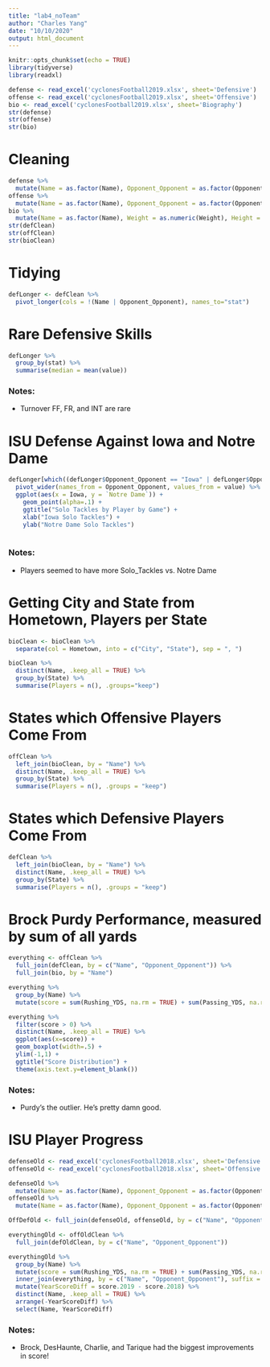 ```yaml
---
title: "lab4_noTeam"
author: "Charles Yang"
date: "10/10/2020"
output: html_document
---
```


```r
knitr::opts_chunk$set(echo = TRUE)
library(tidyverse)
library(readxl)
```

```r
defense <- read_excel('cyclonesFootball2019.xlsx', sheet='Defensive')
offense <- read_excel('cyclonesFootball2019.xlsx', sheet='Offensive')
bio <- read_excel('cyclonesFootball2019.xlsx', sheet='Biography')
str(defense)
str(offense)
str(bio)
```

# Cleaning
```r
defense %>%
  mutate(Name = as.factor(Name), Opponent_Opponent = as.factor(Opponent_Opponent), across(where(is.character), as.numeric)) -> defClean
offense %>%
  mutate(Name = as.factor(Name), Opponent_Opponent = as.factor(Opponent_Opponent), across(where(is.character), as.numeric)) -> offClean
bio %>%
  mutate(Name = as.factor(Name), Weight = as.numeric(Weight), Height = 12*as.numeric(substr(Height, 1, 1)) + as.numeric(substr(Height, 3, 3))) -> bioClean
str(defClean)
str(offClean)
str(bioClean)
```

# Tidying
```r
defLonger <- defClean %>%
  pivot_longer(cols = !(Name | Opponent_Opponent), names_to="stat")
```

# Rare Defensive Skills
```r
defLonger %>%
  group_by(stat) %>%
  summarise(median = mean(value))
```

### Notes:
* Turnover FF, FR, and INT are rare

# ISU Defense Against Iowa and Notre Dame
```r
defLonger[which((defLonger$Opponent_Opponent == "Iowa" | defLonger$Opponent_Opponent == "Notre Dame") & defLonger$stat == "Tackles_Solo"),] %>%
  pivot_wider(names_from = Opponent_Opponent, values_from = value) %>%
  ggplot(aes(x = Iowa, y = `Notre Dame`)) +
    geom_point(alpha=.1) +
    ggtitle("Solo Tackles by Player by Game") +
    xlab("Iowa Solo Tackles") +
    ylab("Notre Dame Solo Tackles")
  
```

### Notes:
* Players seemed to have more Solo_Tackles vs. Notre Dame

# Getting City and State from Hometown, Players per State
```r
bioClean <- bioClean %>%
  separate(col = Hometown, into = c("City", "State"), sep = ", ")

bioClean %>%
  distinct(Name, .keep_all = TRUE) %>%
  group_by(State) %>%
  summarise(Players = n(), .groups="keep")
```

# States which Offensive Players Come From
```r
offClean %>%
  left_join(bioClean, by = "Name") %>%
  distinct(Name, .keep_all = TRUE) %>%
  group_by(State) %>%
  summarise(Players = n(), .groups = "keep")
```

# States which Defensive Players Come From
```r
defClean %>%
  left_join(bioClean, by = "Name") %>%
  distinct(Name, .keep_all = TRUE) %>%
  group_by(State) %>%
  summarise(Players = n(), .groups = "keep")
```

# Brock Purdy Performance, measured by sum of all yards
```r
everything <- offClean %>%
  full_join(defClean, by = c("Name", "Opponent_Opponent")) %>%
  full_join(bio, by = "Name")

everything %>%
  group_by(Name) %>%
  mutate(score = sum(Rushing_YDS, na.rm = TRUE) + sum(Passing_YDS, na.rm = TRUE) + sum(Receiving_YDS, na.rm = TRUE)) -> everything

everything %>%
  filter(score > 0) %>%
  distinct(Name, .keep_all = TRUE) %>%
  ggplot(aes(x=score)) +
  geom_boxplot(width=.5) +
  ylim(-1,1) +
  ggtitle("Score Distribution") +
  theme(axis.text.y=element_blank())
```

### Notes:
* Purdy's the outlier. He's pretty damn good.

# ISU Player Progress
```r
defenseOld <- read_excel('cyclonesFootball2018.xlsx', sheet='Defensive')
offenseOld <- read_excel('cyclonesFootball2018.xlsx', sheet='Offensive')

defenseOld %>%
  mutate(Name = as.factor(Name), Opponent_Opponent = as.factor(Opponent_Opponent), across(where(is.character), as.numeric)) -> defOldClean
offenseOld %>%
  mutate(Name = as.factor(Name), Opponent_Opponent = as.factor(Opponent_Opponent), across(where(is.character), as.numeric)) -> offOldClean

OffDefOld <- full_join(defenseOld, offenseOld, by = c("Name", "Opponent_Opponent"))

everythingOld <- offOldClean %>%
  full_join(defOldClean, by = c("Name", "Opponent_Opponent"))

everythingOld %>%
  group_by(Name) %>%
  mutate(score = sum(Rushing_YDS, na.rm = TRUE) + sum(Passing_YDS, na.rm = TRUE) + sum(Receiving_YDS, na.rm = TRUE)) %>%
  inner_join(everything, by = c("Name", "Opponent_Opponent"), suffix = c(".2018", ".2019")) %>%
  mutate(YearScoreDiff = score.2019 - score.2018) %>%
  distinct(Name, .keep_all = TRUE) %>%
  arrange(-YearScoreDiff) %>%
  select(Name, YearScoreDiff)
```

### Notes:
* Brock, DesHaunte, Charlie, and Tarique had the biggest improvements in score!


